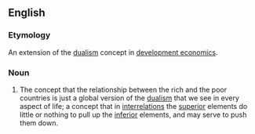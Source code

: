 ==English==

===Etymology===
An extension of the [[dualism]] concept in [[development economics]].

===Noun===
{{head|en|noun}}

# {{lb|en|economics}} The concept that the relationship between the rich and the poor countries is just a global version of the [[dualism]] that we see in every aspect of life; a concept that in [[interrelations]] the [[superior]] elements do little or nothing to pull up the [[inferior]] elements, and may serve to push them down.